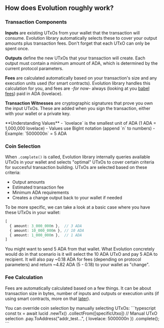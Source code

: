 
## How does Evolution roughly work?

### Transaction Components

**Inputs** are existing UTxOs from your wallet that the transaction will consume. Evolution library automatically selects these to cover your output amounts plus transaction fees. Don't forget that each UTxO can only be spent once.

**Outputs** define the new UTxOs that your transaction will create. Each output must contain a minimum amount of ADA, which is determined by the current protocol parameters.

**Fees** are calculated automatically based on your transaction's size and any execution units used (for smart contracts). Evolution library handles this calculation for you, and fees are *-for now-* always (looking at you [babel fees](https://iohk.io/en/blog/posts/2021/02/25/babel-fees/)) paid in ADA (lovelace).

**Transaction Witnesses** are cryptographic signatures that prove you own the input UTxOs. These are added when you sign the transaction, either with your wallet or a private key.

<Callout type="info">
**Understanding Values**
- `lovelace` is the smallest unit of ADA (1 ADA = 1,000,000 lovelace)
- Values use BigInt notation (append `n` to numbers)
- Example: `5000000n` = 5 ADA
</Callout>

### Coin Selection
When `.complete()` is called, Evolution library internally queries available UTxOs in your wallet and selects "optimal" UTxOs to cover certain criteria for succesful transaction building. UTxOs are selected based on these criteria:

- Output amounts
- Estimated transaction fee
- Minimum ADA requirements
- Creates a change output back to your wallet if needed

To be more specific, we can take a look at a basic case where you have these UTxOs in your wallet:

```typescript
[
  { amount: 3_000_000n },  // 3 ADA
  { amount: 10_000_000n }, // 10 ADA
  { amount: 1_000_000n },  // 1 ADA
]
```

You might want to send 5 ADA from that wallet. What Evolution concretely would do in that scenario is it will select the 10 ADA UTxO and pay 5 ADA to recipient. It will also pay ~0.18 ADA for fees (depending on protocol parameters) and return ~4.82 ADA (5 - 0.18) to your wallet as "change".


### Fee Calculation
Fees are automatically calculated based on a few things. It can be about transaction size in bytes, number of inputs and outputs or execution units (if using smart contracts, more on that [later](/documentation/deep-dives/smart-contract-interactions)).

<Callout type="info">
You can override coin selection by manually selecting UTxOs:
```typescript
const tx = await lucid
  .newTx()
  .collectFrom([specificUtxo])  // Manual UTxO selection
  .pay.ToAddress("addr_test...", { lovelace: 5000000n })
  .complete();
```
</Callout>